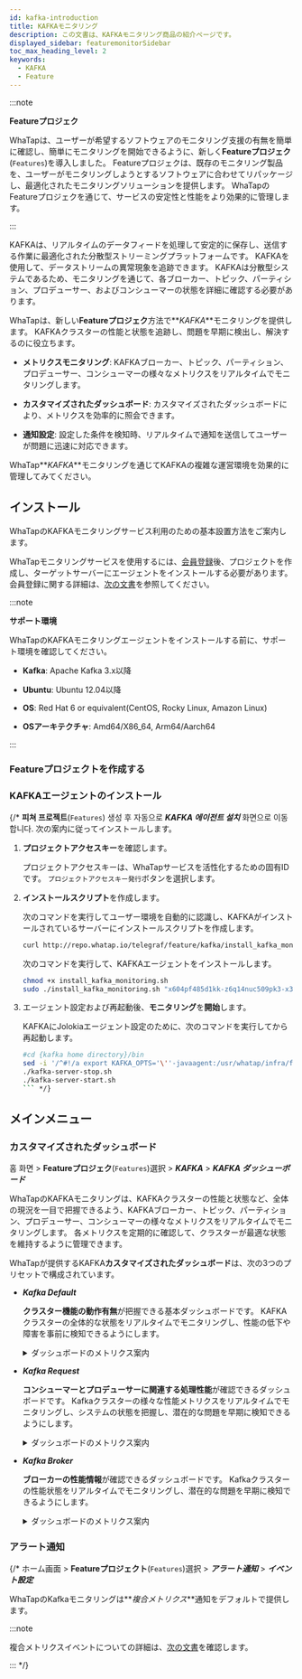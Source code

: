 ```yaml
---
id: kafka-introduction
title: KAFKAモニタリング
description: この文書は、KAFKAモニタリング商品の紹介ページです。
displayed_sidebar: featuremonitorSidebar
toc_max_heading_level: 2
keywords:
  - KAFKA
  - Feature
---
```



:::note

**Featureプロジェク**<ScrollToLink anchor='feature-project' />

WhaTapは、ユーザーが希望するソフトウェアのモニタリング支援の有無を簡単に確認し、簡単にモニタリングを開始できるように、新しく**Featureプロジェク**(<code class='Features'>Features</code>)を導入しました。 Featureプロジェクは、既存のモニタリング製品を、ユーザーがモニタリングしようとするソフトウェアに合わせてリパッケージし、最適化されたモニタリングソリューションを提供します。 WhaTapのFeatureプロジェクを通じて、サービスの安定性と性能をより効果的に管理します。 

:::

KAFKAは、リアルタイムのデータフィードを処理して安定的に保存し、送信する作業に最適化された分散型ストリーミングプラットフォームです。 KAFKAを使用して、データストリームの異常現象を追跡できます。 KAFKAは分散型システムであるため、モニタリングを通じて、各ブローカー、トピック、パーティション、プロデューサー、およびコンシューマーの状態を詳細に確認する必要があります。 

WhaTapは、新しい**Featureプロジェク**方法で**_KAFKA_**モニタリングを提供します。 KAFKAクラスターの性能と状態を追跡し、問題を早期に検出し、解決するのに役立ちます。

- **メトリクスモニタリング**: KAFKAブローカー、トピック、パーティション、プロデューサー、コンシューマーの様々なメトリクスをリアルタイムでモニタリングします。

- **カスタマイズされたダッシュボード**: カスタマイズされたダッシュボードにより、メトリクスを効率的に照会できます。

- **通知設定**: 設定した条件を検知時、リアルタイムで通知を送信してユーザーが問題に迅速に対応できます。

WhaTap**_KAFKA_**モニタリングを通じてKAFKAの複雑な運営環境を効果的に管理してみてください。

## インストール

WhaTapのKAFKAモニタリングサービス利用のための基本設置方法をご案内します。 

WhaTapモニタリングサービスを使用するには、[会員登録](https://www.whatap.io/ja/signup/)後、プロジェクトを作成し、ターゲットサーバーにエージェントをインストールする必要があります。 会員登録に関する詳細は、[次の文書](../account/account-manage)を参照してください。 

:::note 

**サポート環境**<ScrollToLink anchor='kafka-supported-env' />

WhaTapのKAFKAモニタリングエージェントをインストールする前に、サポート環境を確認してください。 

- **Kafka**: Apache Kafka 3.x以降

- **Ubuntu**: Ubuntu 12.04以降

- **OS**: Red Hat 6 or equivalent(CentOS, Rocky Linux, Amazon Linux)

- **OSアーキテクチャ**: Amd64/X86_64, Arm64/Aarch64

:::

### Featureプロジェクトを作成する


<CreateFeature />

### KAFKAエージェントのインストール

<InstallFeature name='KAFKAエージェントインストール' />

{/* **피쳐 프로젝트**(<code class='Features'>Features</code>) 생성 후 자동으로 **_KAFKA 에이전트 설치_** 화면으로 이동합니다. 次の案内に従ってインストールします。 

1. **プロジェクトアクセスキー**を確認します。 

   プロジェクトアクセスキーは、WhaTapサービスを活性化するための固有IDです。 <code class='my'>プロジェクトアクセスキー発行</code>ボタンを選択します。 

2. **インストールスクリプト**を作成します。 

   次のコマンドを実行してユーザー環境を自動的に認識し、KAFKAがインストールされているサーバーにインストールスクリプトを作成します。 

   ```bash
   curl http://repo.whatap.io/telegraf/feature/kafka/install_kafka_monitoring.sh -o install_kafka_monitoring.sh
   ```

   次のコマンドを実行して、KAFKAエージェントをインストールします。

   ```bash
   chmod +x install_kafka_monitoring.sh
   sudo ./install_kafka_monitoring.sh "x604pf485d1kk-z6q14nuc509pk3-x39moealrfodum" "13.124.11.223/13.209.172.35"
   ```

3. エージェント設定および再起動後、**モニタリング**を**開始**します。  

   KAFKAにJolokiaエージェント設定のために、次のコマンドを実行してから再起動します。

   ````bash
   #cd {kafka home directory}/bin
   sed -i '/^#!/a export KAFKA_OPTS='\''-javaagent:/usr/whatap/infra/feature/jolokia-agent-jvm-2.0.1-javaagent.jar=port=8778,host=127.0.0.1'\''' kafka-server-start.sh
   ./kafka-server-stop.sh
   ./kafka-server-start.sh
   ``` */}
   ````

## メインメニュー

### カスタマイズされたダッシュボード

홈 화면 > **Featureプロジェク**(<code class='Features'>Features</code>)選択 > **_KAFKA_** > **_KAFKA ダッシューボード_**

WhaTapのKAFKAモニタリングは、KAFKAクラスターの性能と状態など、全体の現況を一目で把握できるよう、KAFKAブローカー、トピック、パーティション、プロデューサー、コンシューマーの様々なメトリクスをリアルタイムでモニタリングします。 各メトリクスを定期的に確認して、クラスターが最適な状態を維持するように管理できます。

WhaTapが提供するKAFKA**カスタマイズされたダッシュボード**は、次の3つのプリセットで構成されています。 

- **_Kafka Default_**

  **クラスター機能の動作有無**が把握できる基本ダッシュボードです。 KAFKAクラスターの全体的な状態をリアルタイムでモニタリングし、性能の低下や障害を事前に検知できるようにします。

  <details>
  <summary>ダッシュボードのメトリクス案内</summary>

  ##### Kafka Overview

  - **_Active Controller Count_**: 現在アクティブなコントローラーの数です。 コントローラーはKafkaクラスターでパーティションㅡリーダーとレプリケーションを管理します。 通常、1つのアクティブコントローラーが存在します。

  - **_Brokers Online_**: オンライン状態のブローカーの数です。 ブローカーは、メッセージを保存し、クライアントのリクエストを処理する役割を果たします。

  - **_Online Partitions_**: オンライン状態のパーティション数です。 各トピックは複数のパーティションに分けられ、各パーティションは複数のブローカーにわたって保存されます。

  - **_Preferred Replica Imbalance_**: 好まれるレプリカの不均衡を示します。 この値が高いと、特定のブローカーにレプリカが集中していることを意味します。

  - **_Under Replicated Partitions_**: レプリケートされていないパーティションの数です。 この値がゼロでない場合、データ損失のリスクがあります。

  - **_Leader Count per Broker_**: 各ブローカーごとのリーダーパーティションの数を示します。 リーダーパーティションは、クライアントのリクエストを直接処理するパーティションです。

  - **_Unclean Leader Elections_**: 異常なリーダー選出の数です。 この値が高いと、クラスターの安定性に問題がある可能性があります。

  - **_Under min ISR Partitions_**: 最小ISR(同期されたレプリカ) 以下のパーティション数です。 ISRはデータの耐久性を保障します。

  - **_Offline Partitions Count_**: オフライン状態のパーティション数です。 パーティションがオフラインの場合、そのパーティションのデータにアクセスできません。

  - **_Broker Network Throughput_** `BytesOutPerSec`/`BytesInPerSec`: ブローカーのネットワーク処理量を示します。 1秒あたりの送信/受信バイト数をグラフで表示します。

  ##### Java Virtual Machine

  - **_CPU Usage_**: JVMのCPU使用率を示します。 CPU使用率が高いと、性能に影響を及ぼす可能性があります。

  - **_JVM Memory Used_**: JVMが使用中のメモリ量を示します。 周期的にメモリが増加し、Garbage Collection(GC) 後に減少するパターンを示します。

  - **_Time Spent in GC_**: Garbage Collection(GC)に費やされた時間を示します。 GC時間の増加が性能低下につながる可能性があります。

  ##### Linux Disk I/O

  - **_Linux Disk Read Bytes_**: ディスク読み取りバイト数を示します。 ディスクの読み取り/書き込み量が高いと、I/Oのボトルネックが生じる可能性があります。

  - **_Linux Disk Write Bytes_**: ディスク書き込みバイト数を示します。 読み取りと同様に、書き込み量が高いと、性能に影響を及ぼす可能性があります。

  </details>

- **_Kafka Request_**

  **コンシューマーとプロデューサーに関連する処理性能**が確認できるダッシュボードです。 Kafkaクラスターの様々な性能メトリクスをリアルタイムでモニタリングし、システムの状態を把握し、潜在的な問題を早期に検知できるようにします。

  <details>
  <summary>ダッシュボードのメトリクス案内</summary>

  ##### Processing Performance

  - **_Messages In_**: クラスター全体で1秒あたりに受信されるメッセージの数を示します。

  - **_Messages In per Broker_**: 各ブローカーごとに1秒あたりに受信されるメッセージの数を示します。

  - **_Bytes In_**: クラスター全体で1秒あたりに受信されるバイト数を示します。

  - **_Bytes In per Broker_**: 各ブローカーごとに1秒あたりに受信されるバイトの数を示します。

  - **_Request Queue Size_**: 現在処理されていないリクエストが、待機中のキューのサイズを示します。 キューのサイズが大きくなると、応答時間が長くなる可能性があります。

  - **_Response Queue Size_**: 応答待ちのリクエストが待機中のキューのサイズを示します。 キューのサイズが大きくなると、遅延が発生する可能性があります。

  - **_Network Processor Avg Usage Percent_**: ネットワークプロセッサの平均使用率を示します。 ネットワーク関連作業の負荷を示します。

  - **_Request Handler Avg Percent_**: リクエストプロセッサの平均使用率を示します。 リクエスト処理に対する負荷を示します。

  ##### Requests

  - **_Produce Request Per Sec_**: 1秒あたりに生成されるプロデューサーリクエストの数を示します。 高い値は、多くのデータがブローカーに送信されていることを意味します。

  - **_Consume Fetch Request Per Sec_**: 1秒あたりに生成されるコンシューマーのfetchリクエスト数を示します。 高い値は、多くのデータがコンシューマーに送信されていることを意味します。

  - **_Broker Fetch Request Per Sec_**: ブローカー間のfetchリクエスト数を示します。 データコピー用の内部トラフィックを表示します。

  - **_All Request Per Sec Across All Brokers_**: すべてのブローカーで処理される1秒あたりのリクエスト数を示します。 クラスター全体のリクエスト負荷を示します。

  ##### Errors

  - **_Errors Per Sec_**: 1秒あたりに発生するエラー数を示します。 エラー数が多い場合、システムの安定性に問題がある可能性があります。

  ##### Offset Commit

  - **_Offset Commit Request Per Sec_**: 1秒あたりにコミットされるオフセットリクエストの数を示します。 オフセットコミットは、コンシューマーグループがメッセージを処理した位置を示します。

  ##### Metadata

  - **_Metadata Request Per Sec_**: 1秒あたりのメタデータのリクエスト数を示します。 メタデータのリクエストは、ブローカーとパーティション情報に対するリクエストを意味します。

  ##### Topic

  - **_IsrShrinks per Sec_**: 1秒あたりのISR(同期化されたレプリカ) 縮小イベントの数を示します。 ISRが縮小されると、データの耐久性に問題が発生する可能性があります。

  - **_IsrExpands per Sec_**: 1秒あたりのISR拡張イベント数を示します。 ISRが拡張されると、データの耐久性が向上する可能性があります。

  - **_Log size per Topic_**: トピックごとのログサイズを示します。 トピックデータのサイズを示します。

  - **_Log size per Broker_**: ブローカーごとのログサイズを示します。 ブローカーに保存されているデータのサイズを示します。

  ##### Consume Lag

  - **_Lag_**: メッセージ消費の遅延を示します。 プロデューサーがメッセージを書き込む速度より、コンシューマーがメッセージを読み取る速度が遅い時に発生します。

  </details>

- **_Kafka Broker_** 

  **ブローカーの性能情報**が確認できるダッシュボードです。 Kafkaクラスターの性能状態をリアルタイムでモニタリングし、潜在的な問題を早期に検知できるようにします。

  <details>
  <summary>ダッシュボードのメトリクス案内</summary>

  ##### Broker Performance - Produce

  - **_Producer - RequestQueueTimeMs_**: プロデューサーのリクエストがキューに待機する時間をミリ秒(ms) 単位で表示します。 キューの待ち時間が長くなると、性能の低下が発生する可能性があります。

  - **_Producer - LocalTimeMs_**: プロデューサーリクエストがローカルのブローカーで処理される時間をミリ秒単位で表示します。

  - **_Producer - RemoteTimeMs_**: プロデューサーリクエストがリモートブローカーに送信され、処理される時間をミリ秒単位で表示します。

  - **_Producer - ResponseQueueTimeMs_**: プロデューサーリクエストの応答が、キューに待機する時間をミリ秒単位で表示します。

  - **_Producer - ResponseSendTimeMs_**: プロデューサーリクエストの応答がクライアントに送信される時間をミリ秒単位で表示します。

  ##### Broker Performance - Consume

  - **_Consumer - RequestQueueTimeMs_**: コンシューマーリクエストがキューに待機する時間をミリ秒単位で表示します。

  - **_Consumer - LocalTimeMs_**: コンシューマーリクエストがローカルブローカーで処理される時間をミリ秒単位で表示します。

  - **_Consumer - RemoteTimeMs_**: コンシューマーリクエストがリモートブローカーに送信され、処理される時間をミリ秒単位で表示します。

  - **_Consumer - ResponseQueueTimeMs_**: コンシューマーリクエストの応答がキューに待機する時間をミリ秒単位で表示します。

  - **_Consumer - ResponseSendTimeMs_**: コンシューマーリクエストの応答がクライアントに送信される時間をミリ秒単位で表示します。

  ##### Broker Performance - Fetch Follower

  - **_FetchFollower - RequestQueueTimeMs_**: フォロワーブローカーのfetchリクエストがキューに待機する時間をミリ秒単位で表示します。

  - **_FetchFollower - LocalTimeMs_**: フォロワーブローカーのfetchリクエストがローカルブローカーで処理される時間をミリ秒単位で表示します。

  - **_FetchFollower - RemoteTimeMs_**: フォロワーブローカーのfetchリクエストがリモートブローカーに送信され、処理される時間をミリ秒単位で表示します。

  - **_FetchFollower - ResponseQueueTimeMs_**: フォロワーブローカーのfetchリクエストの応答がキューに待機する時間をミリ秒単位で表示します。

  - **_FetchFollower - ResponseSendTimeMs_**: フォロワーブローカーのfetchリクエストの応答がクライアントに送信される時間をミリ秒単位で表示します。

  ##### ZooKeeper

  - **_ZooKeeper Request Latency_**: ZooKeeperリクエストの遅延時間を表示します。 高い遅延時間は、ZooKeeperの性能低下を示すことがあります。

  - **_ZooKeeper Connections per sec_**: 1秒あたりにZooKeeperに生成される接続数を表示します。

  - **_ZooKeeper Expired Connections per sec_**: 1秒あたりに満了したZooKeeper接続数を表示します。 接続のアクティブ期限は、セッションのタイムアウトなどで発生する可能性があります。

  - **_ZooKeeper auth failures per sec_**: 1秒あたりにZooKeeper認証の失敗回数を表示します。 認証の失敗が多い場合は、セキュリティや設定エラーに問題がある可能性があります。

  - **_ZooKeeper disconnects per sec_**: 1秒あたりのZooKeeper接続が切断された回数を表示します。 接続が頻繁に切れると、ネットワークやZooKeeperサーバーの性能に問題がある可能性があります。

  </details>

### アラート通知

<AlertFeature name='KAFKA' />

{/* 
ホーム画面 > **Featureプロジェクト**(<code class='Features'>Features</code>)選択 > **_アラート通知_** > **_イベント設定_**

WhaTapのKafkaモニタリングは**_複合メトリクス_**通知をデフォルトで提供します。 

:::note 

複合メトリクスイベントについての詳細は、[次の文書](https://docs.whatap.io/server/metric-warning-notice#composite-metrics-event)を確認します。 

::: */}
